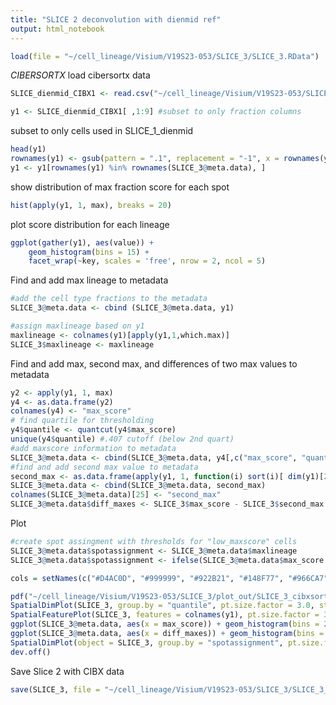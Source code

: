 ```yaml
---
title: "SLICE 2 deconvolution with dienmid ref"
output: html_notebook
---
```


```r
load(file = "~/cell_lineage/Visium/V19S23-053/SLICE_3/SLICE_3.RData")
```

*CIBERSORTX*
load cibersortx data

```r
SLICE_dienmid_CIBX1 <- read.csv("~/cell_lineage/Visium/V19S23-053/SLICE_3/CIBERSORTx_Job20_dienmid_SLICE3_Results.csv", row.names = 1, header = TRUE)

y1 <- SLICE_dienmid_CIBX1[ ,1:9] #subset to only fraction columns
```

subset to only cells used in SLICE_1_dienmid
```r
head(y1)
rownames(y1) <- gsub(pattern = ".1", replacement = "-1", x = rownames(y1)) #replace .1 with -1 to match
y1 <- y1[rownames(y1) %in% rownames(SLICE_3@meta.data), ]
```

show distribution of max fraction score for each spot
```r
hist(apply(y1, 1, max), breaks = 20)
```

plot score distribution for each lineage
```r
ggplot(gather(y1), aes(value)) + 
    geom_histogram(bins = 15) + 
    facet_wrap(~key, scales = 'free', nrow = 2, ncol = 5)
```

Find and add max lineage to metadata
```r
#add the cell type fractions to the metadata
SLICE_3@meta.data <- cbind (SLICE_3@meta.data, y1)

#assign maxlineage based on y1
maxlineage <- colnames(y1)[apply(y1,1,which.max)]
SLICE_3$maxlineage <- maxlineage
```

Find and add max, second max, and differences of two max values to metadata
```r
y2 <- apply(y1, 1, max)
y4 <- as.data.frame(y2)
colnames(y4) <- "max_score"
# find quartile for thresholding
y4$quantile <- quantcut(y4$max_score)
unique(y4$quantile) #.407 cutoff (below 2nd quart)
#add maxscore information to metadata
SLICE_3@meta.data <- cbind(SLICE_3@meta.data, y4[,c("max_score", "quantile")])
#find and add second max value to metadata
second_max <- as.data.frame(apply(y1, 1, function(i) sort(i)[ dim(y1)[2]-1]))
SLICE_3@meta.data <- cbind(SLICE_3@meta.data, second_max)
colnames(SLICE_3@meta.data)[25] <- "second_max" 
SLICE_3@meta.data$diff_maxes <- SLICE_3$max_score - SLICE_3$second_max
```

Plot
```r
#create spot assingment with thresholds for "low_maxscore" cells
SLICE_3@meta.data$spotassignment <- SLICE_3@meta.data$maxlineage
SLICE_3@meta.data$spotassignment <- ifelse(SLICE_3@meta.data$max_score < 0.407, yes = "low_maxscore", no = SLICE_3@meta.data$maxlineage)

cols = setNames(c("#D4AC0D", "#999999", "#922B21", "#148F77", "#966CA7", "#212F3C", "#CFCFCF", "#F1C40F"), c("pns", "low_maxscore", "tel", "hind", "dien.mid", "epi", "mesen", "retina"))

pdf("~/cell_lineage/Visium/V19S23-053/SLICE_3/plot_out/SLICE_3_cibxsort_dienmid_plots.pdf", width = 5, height = 5)
SpatialDimPlot(SLICE_3, group.by = "quantile", pt.size.factor = 3.0, stroke = 0.5) + scale_fill_brewer(palette="Reds")
SpatialFeaturePlot(SLICE_3, features = colnames(y1), pt.size.factor = 3.0, stroke = 0.5, ncol = 5)
ggplot(SLICE_3@meta.data, aes(x = max_score)) + geom_histogram(bins = 20) + ggtitle("Histogram of Max Scores")
ggplot(SLICE_3@meta.data, aes(x = diff_maxes)) + geom_histogram(bins = 20) + ggtitle("Histogram of Difference between Max Score and Second Max Score")
SpatialDimPlot(object = SLICE_3, group.by = "spotassignment", pt.size.factor = 3, stroke = 1) + scale_fill_manual(values = cols)
dev.off()
```

Save Slice 2 with CIBX data
```r
save(SLICE_3, file = "~/cell_lineage/Visium/V19S23-053/SLICE_3/SLICE_3_dienmidcibx_.RData")
```